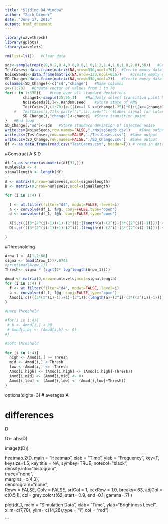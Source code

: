 ```yaml
---
title: "Sliding D4 Window"
author: "Zach Diener"
date: "June 17, 2015"
output: html_document
---
```


```r
library(wavethresh)
library(gplots)
library(wavelets)

rm(list=ls())	#Clear data

sds<-sample(rep(c(0,0.2,0.4,0.6,0.8,1.0,1.2,1.4,1.6,1.8,2.0),30))	#Generate random list of standard deviations
TestCases<-data.frame(matrix(NA,nrow=330,ncol=70))	#Create empty data frame to store simulated signals
NoiseSeeds<-data.frame(matrix(NA,nrow=330,ncol=626))	#Create empty data frame to store state of RNG before each injection of noise
SD_Change<-data.frame(matrix(NA,nrow=330,ncol=2))	#Create empty data frame to store standard deviations and transition points
colnames(SD_Change)<-c("sd","change")	#Name columns 
x<-(1:70)	#Create vector of values from 1 to 70
for(i in 1:330){	#Loop over all standard deviations
		change1<-sample(25:55,1)	#Randomly select transition point between 25 and 55
		NoiseSeeds[i,]<-.Random.seed	#Store state of RNG
		TestCases[i,(1:70)]<-(((x>=1 & x<(change1-25))*0)+((x>=(change1-25) & x<(change1-10))*((0.02*x)+0.5-(0.02*change1)))+((x>=(change1-10) & x<(change1-6))*(x+10.3-change1))+((x>=(change1-6) & x<(change1))*(4.3))+((x>=(change1) & x<(change1+10))*((-0.5*x)+4.3+(0.5*change1)))+((x>=(change1+10) & x<=(change1+15))*((-0.25*x)+1.8+(0.25*change1)))+((x>(change1+15) & x<=1000)*(-1.95)))+rnorm(length(x),sd=sds[i])+20	#Inject noise into base signal and store
	#	TestCases[i,71]<-paste(";",(i),sep="")	#Label signal for later identification
		SD_Change[i,"change"]<-change1	#Store transition point
}	#End loop
SD_Change[,"sd"]<-sds	#Store standard deviation of injected noise
write.csv(NoiseSeeds,row.names=FALSE,"./NoiseSeeds.csv")	#Save output
write.csv(TestCases,row.names=FALSE,"./TestCases.csv")	#Save output
write.csv(SD_Change,row.names=FALSE,"./SD_Change.csv")	#Save output
df <- as.data.frame(read.csv("TestCases.csv", header=T)) # read in data frame

```
#Construct A & D
```r
df_1<-as.vector(as.matrix(df[31,]))
numlevels <- 4
signallength <- length(df)

A <- matrix(0,nrow=numlevels,ncol=signallength)
D <- matrix(0,nrow=numlevels,ncol=signallength)

for (i in 1:4) {
  
  f <- wt.filter(filter="d4", modwt=FALSE, level=i)
  a <- convolve(df_1, f@g, conj=FALSE,type="open")
  d <- convolve(df_1, f@h, conj=FALSE,type="open")
 
  A[i,c((((3*(2^(i)-1))+1)-(2^i)):(length(a)-(2^i)-(3*((2^(i))-1))))] <- a[(2*(3*((2^(i))-1))) : (length(a)-1)]
  D[i,c((((3*(2^(i)-1))+1)-(2^i)):(length(d)-(2^i)-(3*((2^(i))-1))))] <- d[(2*(3*((2^(i))-1))) : (length(d)-1)]
   
}

```
#Thresholding
```r
Arow_1 <- A[1,2:68]
sigma <- (mad(Arow_1))/.6745
#print(mad(Arow_1))
Thresh<- sigma * (sqrt(2* log(length(Arow_1))))

Amod <- matrix(0,nrow=numlevels,ncol=signallength)
for (i in 1:4) {
  f <- wt.filter(filter="d4", modwt=FALSE, level=i)
  a <- convolve(df_1, f@g, conj=FALSE,type="open")
  Amod[i,c((((3*(2^(i)-1))+1)-(2^i)):(length(a)-(2^i)-(3*((2^(i))-1))))] <- a[(2*(3*((2^(i))-1))) : (length(a)-1)]
}
 
#Hard Threshold

#for(i in 1:4){
 # b <- Amod[i,] < 30
 # Amod[i,b] <- (Amod[i,b] <- 0) 
#}

#Soft Threshold

for (i in 1:4){
  high <- Amod[i,] >= Thresh
  mid <- Amod[i,] < Thresh
  low <- Amod[i,] <= -Thresh
  Amod[i,high] <- (Amod[i,high] <- (Amod[i,high]-Thresh))
  Amod[i,mid] <- (Amod[i,mid] <- 0)
  Amod[i,low] <- (Amod[i,low] <- (Amod[i,low]+Thresh))
}


```

options(digits=3)
# averages
A

# differences
D

D<- abs(D)

image(t(D))

heatmap.2(D,
  main = "Heatmap ",
  xlab = "Time",
  ylab = "Frequency",
  key=T, 
  keysize=1.5, 
  key.title = NA,
  symkey=TRUE, 
  notecol="black",            
  density.info="histogram",     
  trace="none",               
  margins =c(4,3),            
  dendrogram="none",           
  Rowv = FALSE,
  Colv = FALSE,
  srtCol = 1,
  cexRow = 1.0,
  breaks= 63,
  adjCol = c(0.5,1),
  col= grey.colors(62, start= 0.9, end=0.1, gamma=.7)
  )

plot(df_1, main = "Simulation Data", xlab= "Time", ylab="Brightness Level", xlim=c(7,70), ylim= c(14,28),type = "l", col = "red")

```
